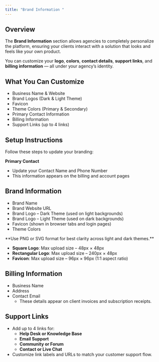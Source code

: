 ```yaml
---
title: "Brand Information "
---
```


## **Overview**

The **Brand Information** section allows agencies to completely personalize the platform, ensuring your clients interact with a solution that looks and feels like your own product.

You can customize your **logo**, **colors**, **contact details**, **support links**, and **billing information** — all under your agency’s identity.

## **What You Can Customize**

- Business Name & Website
- Brand Logos (Dark & Light Theme)
- Favicon
- Theme Colors (Primary & Secondary)
- Primary Contact Information
- Billing Information
- Support Links (up to 4 links)

## **Setup Instructions**

Follow these steps to update your branding:


**Primary Contact**

- Update your Contact Name and Phone Number
- This information appears on the billing and account pages

## **Brand Information**

- Brand Name
- Brand Website URL
- Brand Logo – Dark Theme (used on light backgrounds)
- Brand Logo – Light Theme (used on dark backgrounds)
- Favicon (shown in browser tabs and login pages)
- Theme Colors

<Note>
  **Use PNG or SVG format for best clarity across light and dark themes.**

  - **Square Logo**: Max upload size – 48px × 48px
  - **Rectangular Logo**: Max upload size – 240px × 48px
  - **Favicon**: Max upload size – 96px × 96px (1:1 aspect ratio)
</Note>

## **Billing Information**

- Business Name
- Address
- Contact Email
  - These details appear on client invoices and subscription receipts.

## **Support Links**

- Add up to 4 links for:
  - **Help Desk or Knowledge Base**
  - **Email Support**
  - **Community or Forum**
  - **Contact or Live Chat**
- Customize link labels and URLs to match your customer support flow.